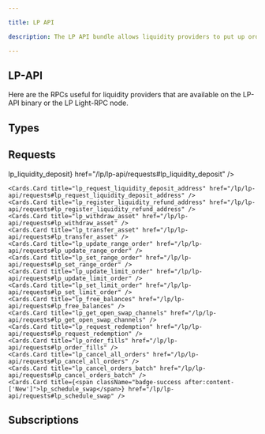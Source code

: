 ```yaml
---

title: LP API

description: The LP API bundle allows liquidity providers to put up orders programmatically through the JIT AMM.

---
```





## LP-API

Here are the RPCs useful for liquidity providers that are available on the LP-API binary or the LP Light-RPC node.

## Types

<Cards>
  <Cards.Card title="Addresses" href="/lp/lp-api/types#addresses" />
  <Cards.Card title="Amount" href="/lp/lp-api/types#amount" />
  <Cards.Card title="Liquidity" href="/lp/lp-api/types#liquidity" />
  <Cards.Card title="Asset" href="/lp/lp-api/types#asset" />
  <Cards.Card title="Chain" href="/lp/lp-api/types#chain" />
  <Cards.Card title="Order IDs" href="/lp/lp-api/types#order-ids" />
  <Cards.Card title="Order Updates" href="/lp/lp-api/types#order-updates" />
  <Cards.Card title="Range Order Size" href="/lp/lp-api/types#range-order-size" />
  <Cards.Card title="Tick" href="/lp/lp-api/types#tick" />
  <Cards.Card title="Boost Fee" href="/lp/lp-api/types#boost-fee" />
  <Cards.Card title="Wait For" href="/lp/lp-api/types#wait-for" />
</Cards>

## Requests

<Cards num={2}>
    <Cards.Card title="lp_register_account" href="/lp/lp-api/requests#lp_register_account" />
    <Cards.Card title={<span className="badge-danger after:content-['Deprecated']">lp_liquidity_deposit</span>} href="/lp/lp-api/requests#lp_liquidity_deposit" />

    <Cards.Card title="lp_request_liquidity_deposit_address" href="/lp/lp-api/requests#lp_request_liquidity_deposit_address" />
    <Cards.Card title="lp_register_liquidity_refund_address" href="/lp/lp-api/requests#lp_register_liquidity_refund_address" />
    <Cards.Card title="lp_withdraw_asset" href="/lp/lp-api/requests#lp_withdraw_asset" />
    <Cards.Card title="lp_transfer_asset" href="/lp/lp-api/requests#lp_transfer_asset" />
    <Cards.Card title="lp_update_range_order" href="/lp/lp-api/requests#lp_update_range_order" />
    <Cards.Card title="lp_set_range_order" href="/lp/lp-api/requests#lp_set_range_order" />
    <Cards.Card title="lp_update_limit_order" href="/lp/lp-api/requests#lp_update_limit_order" />
    <Cards.Card title="lp_set_limit_order" href="/lp/lp-api/requests#lp_set_limit_order" />
    <Cards.Card title="lp_free_balances" href="/lp/lp-api/requests#lp_free_balances" />
    <Cards.Card title="lp_get_open_swap_channels" href="/lp/lp-api/requests#lp_get_open_swap_channels" />
    <Cards.Card title="lp_request_redemption" href="/lp/lp-api/requests#lp_request_redemption" />
    <Cards.Card title="lp_order_fills" href="/lp/lp-api/requests#lp_order_fills" />
    <Cards.Card title="lp_cancel_all_orders" href="/lp/lp-api/requests#lp_cancel_all_orders" />
    <Cards.Card title="lp_cancel_orders_batch" href="/lp/lp-api/requests#lp_cancel_orders_batch" />
    <Cards.Card title={<span className="badge-success after:content-['New']">lp_schedule_swap</span>} href="/lp/lp-api/requests#lp_schedule_swap" />
</Cards>


## Subscriptions

<Cards>
    <Cards.Card title="lp_subscribe_order_fills" href="/lp/lp-api/subscriptions#lp_subscribe_order_fills" />
</Cards>
